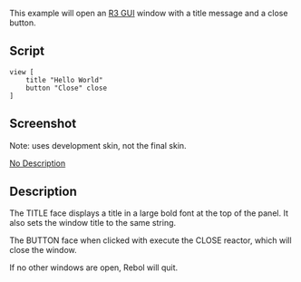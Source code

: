 This example will open an [[R3 GUI]] window with a title message and a close button.

==Script==

<pre>
view [
    title "Hello World"
    button "Close" close
]
</pre>

==Screenshot==

Note: uses development skin, not the final skin.

[[images/Hellorebol.png|No Description]]

==Description==

The TITLE face displays a title in a large bold font at the top of the panel. It also sets  the window title to the same string.

The BUTTON face when clicked with execute the CLOSE reactor, which will close the window.

If no other windows are open, Rebol will quit.